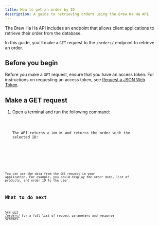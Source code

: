 ```yaml
---
title: How to get an order by ID
description: A guide to retrieving orders using the Brew Ha Ha API
---
```




The Brew Ha Ha API includes an endpoint that allows client applications to retrieve their order from the database. 

In this guide, you'll make a `GET` request to the `/orders/` endpoint to retrieve an order. 

## Before you begin 

Before you make a `GET` request, ensure that you have an access token. For instructions on requesting an access token, see [Request a JSON Web Token](./api#request-a-json-web-token).

## Make a GET request

<Steps>

1. Open a terminal and run the following command:

    <Code code={get_order} lang="shellscript" title="get_order.sh" />

    The API returns a `200 OK` and returns the order with the selected ID:

    <Code code={get_order_response} lang="shellscript" title="get_order_response.sh" />

</Steps>

You can use the data from the `GET` request in your application. For example, you could display the order date, list of products, and order ID to the user.

## What to do next

See [GET /orders/](/api-docs.html#tag/orders/operation/retrieve_orders) for a full list of request parameters and response schemas.